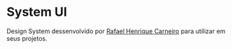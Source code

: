 
<Meta title="Home" />

# System UI

Design System dessenvolvido por [Rafael Henrique Carneiro](https://github.com/rafael-hc) para utilizar em seus projetos.